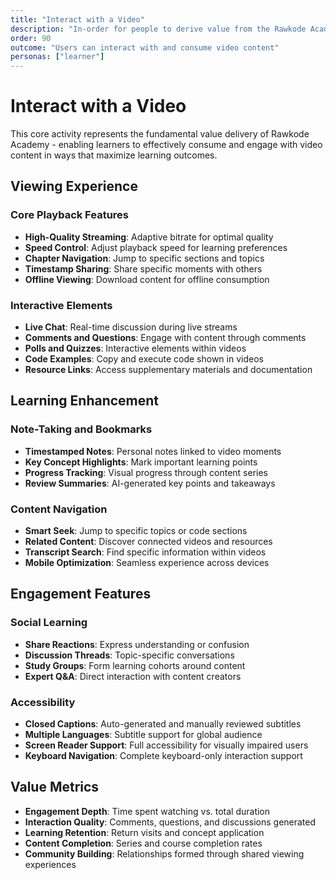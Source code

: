 ```yaml
---
title: "Interact with a Video"
description: "In-order for people to derive value from the Rawkode Academy, they need to be able to interact / consume video content."
order: 90
outcome: "Users can interact with and consume video content"
personas: ["learner"]
---
```


# Interact with a Video

This core activity represents the fundamental value delivery of Rawkode Academy - enabling learners to effectively consume and engage with video content in ways that maximize learning outcomes.

## Viewing Experience

### Core Playback Features
- **High-Quality Streaming**: Adaptive bitrate for optimal quality
- **Speed Control**: Adjust playback speed for learning preferences
- **Chapter Navigation**: Jump to specific sections and topics
- **Timestamp Sharing**: Share specific moments with others
- **Offline Viewing**: Download content for offline consumption

### Interactive Elements
- **Live Chat**: Real-time discussion during live streams
- **Comments and Questions**: Engage with content through comments
- **Polls and Quizzes**: Interactive elements within videos
- **Code Examples**: Copy and execute code shown in videos
- **Resource Links**: Access supplementary materials and documentation

## Learning Enhancement

### Note-Taking and Bookmarks
- **Timestamped Notes**: Personal notes linked to video moments
- **Key Concept Highlights**: Mark important learning points
- **Progress Tracking**: Visual progress through content series
- **Review Summaries**: AI-generated key points and takeaways

### Content Navigation
- **Smart Seek**: Jump to specific topics or code sections
- **Related Content**: Discover connected videos and resources
- **Transcript Search**: Find specific information within videos
- **Mobile Optimization**: Seamless experience across devices

## Engagement Features

### Social Learning
- **Share Reactions**: Express understanding or confusion
- **Discussion Threads**: Topic-specific conversations
- **Study Groups**: Form learning cohorts around content
- **Expert Q&A**: Direct interaction with content creators

### Accessibility
- **Closed Captions**: Auto-generated and manually reviewed subtitles
- **Multiple Languages**: Subtitle support for global audience
- **Screen Reader Support**: Full accessibility for visually impaired users
- **Keyboard Navigation**: Complete keyboard-only interaction support

## Value Metrics

- **Engagement Depth**: Time spent watching vs. total duration
- **Interaction Quality**: Comments, questions, and discussions generated
- **Learning Retention**: Return visits and concept application
- **Content Completion**: Series and course completion rates
- **Community Building**: Relationships formed through shared viewing experiences